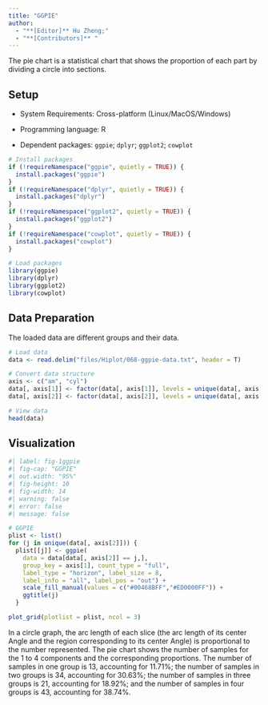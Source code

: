 ```yaml
---
title: "GGPIE"
author:
  - "**[Editor]** Hu Zheng;"
  - "**[Contributors]** "
---
```


The pie chart is a statistical chart that shows the proportion of each part by dividing a circle into sections.

## Setup

-   System Requirements: Cross-platform (Linux/MacOS/Windows)

-   Programming language: R

-   Dependent packages: `ggpie`; `dplyr`; `ggplot2`; `cowplot`

```r
# Install packages
if (!requireNamespace("ggpie", quietly = TRUE)) {
  install.packages("ggpie")
}
if (!requireNamespace("dplyr", quietly = TRUE)) {
  install.packages("dplyr")
}
if (!requireNamespace("ggplot2", quietly = TRUE)) {
  install.packages("ggplot2")
}
if (!requireNamespace("cowplot", quietly = TRUE)) {
  install.packages("cowplot")
}

# Load packages
library(ggpie)
library(dplyr)
library(ggplot2)
library(cowplot)
```

## Data Preparation

The loaded data are different groups and their data.

```r
# Load data
data <- read.delim("files/Hiplot/068-ggpie-data.txt", header = T)

# Convert data structure
axis <- c("am", "cyl")
data[, axis[1]] <- factor(data[, axis[1]], levels = unique(data[, axis[1]]))
data[, axis[2]] <- factor(data[, axis[2]], levels = unique(data[, axis[2]]))

# View data
head(data)
```

## Visualization

```r
#| label: fig-1ggpie
#| fig-cap: "GGPIE"
#| out.width: "95%"
#| fig-height: 10
#| fig-width: 14
#| warning: false
#| error: false
#| message: false

# GGPIE
plist <- list()
for (j in unique(data[, axis[2]])) {
  plist[[j]] <- ggpie(
    data = data[data[, axis[2]] == j,],
    group_key = axis[1], count_type = "full",
    label_type = "horizon", label_size = 8,
    label_info = "all", label_pos = "out") + 
    scale_fill_manual(values = c("#00468BFF","#ED0000FF")) +
    ggtitle(j)
  }

plot_grid(plotlist = plist, ncol = 3)
```

In a circle graph, the arc length of each slice (the arc length of its center Angle and the region corresponding to its center Angle) is proportional to the number represented. The pie chart shows the number of samples for the 1 to 4 components and the corresponding proportions. The number of samples in one group is 13, accounting for 11.71%; the number of samples in two groups is 34, accounting for 30.63%; the number of samples in three groups is 21, accounting for 18.92%; and the number of samples in four groups is 43, accounting for 38.74%.



